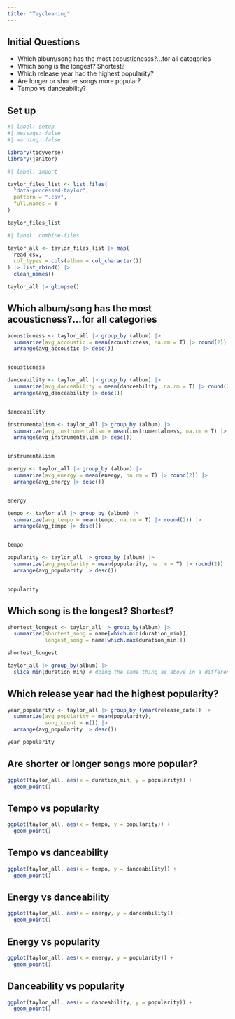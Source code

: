 ```yaml
---
title: "Taycleaning"
---
```


## Initial Questions

- Which album/song has the most acousticnesss?...for all categories
- Which song is the longest? Shortest?
- Which release year had the highest popularity?
- Are longer or shorter songs more popular?
- Tempo vs danceability?


## Set up

```r

#| label: setup
#| message: false
#| warning: false

library(tidyverse)
library(janitor)

```

```r
#| label: import

taylor_files_list <- list.files(
  "data-processed-taylor",
  pattern = ".csv",
  full.names = T
)

taylor_files_list
```

```r
#| label: combine-files 

taylor_all <- taylor_files_list |> map(
  read_csv,
  col_types = cols(album = col_character())
) |> list_rbind() |> 
  clean_names()

taylor_all |> glimpse()
```

## Which album/song has the most acousticness?...for all categories

```r

acousticness <- taylor_all |> group_by (album) |> 
  summarize(avg_accoustic = mean(acousticness, na.rm = T) |> round(2)) |> 
  arrange(avg_accoustic |> desc())


acousticness
```

```r
danceability <- taylor_all |> group_by (album) |> 
  summarize(avg_danceability = mean(danceability, na.rm = T) |> round(2)) |> 
  arrange(avg_danceability |> desc())


danceability
```

```r
instrumentalism <- taylor_all |> group_by (album) |> 
  summarize(avg_instrumentalism = mean(instrumentalness, na.rm = T) |> round(2)) |> 
  arrange(avg_instrumentalism |> desc())


instrumentalism
```

```r
energy <- taylor_all |> group_by (album) |> 
  summarize(avg_energy = mean(energy, na.rm = T) |> round(2)) |> 
  arrange(avg_energy |> desc())


energy
```

```r
tempo <- taylor_all |> group_by (album) |> 
  summarize(avg_tempo = mean(tempo, na.rm = T) |> round(2)) |> 
  arrange(avg_tempo |> desc())


tempo
```


```r
popularity <- taylor_all |> group_by (album) |> 
  summarize(avg_popularity = mean(popularity, na.rm = T) |> round(2)) |> 
  arrange(avg_popularity |> desc())


popularity
```

## Which song is the longest? Shortest?

```r
shortest_longest <- taylor_all |> group_by(album) |> 
  summarize(shortest_song = name[which.min(duration_min)],
            longest_song = name[which.max(duration_min)]) 

shortest_longest

```

```r
taylor_all |> group_by(album) |> 
  slice_min(duration_min) # doing the same thing as above in a different way
```


## Which release year had the highest popularity?

```r
year_popularity <- taylor_all |> group_by (year(release_date)) |> 
  summarize(avg_popularity = mean(popularity),
            song_count = n()) |> 
  arrange(avg_popularity |> desc())

year_popularity
```

## Are shorter or longer songs more popular?

```r
ggplot(taylor_all, aes(x = duration_min, y = popularity)) +
  geom_point()
```

## Tempo vs popularity

```r
ggplot(taylor_all, aes(x = tempo, y = popularity)) +
  geom_point()
```

## Tempo vs danceability

```r
ggplot(taylor_all, aes(x = tempo, y = danceability)) +
  geom_point()
```

## Energy vs danceability

```r
ggplot(taylor_all, aes(x = energy, y = danceability)) +
  geom_point()
```


## Energy vs popularity

```r
ggplot(taylor_all, aes(x = energy, y = popularity)) +
  geom_point()
```


## Danceability vs popularity

```r
ggplot(taylor_all, aes(x = danceability, y = popularity)) +
  geom_point()
```

